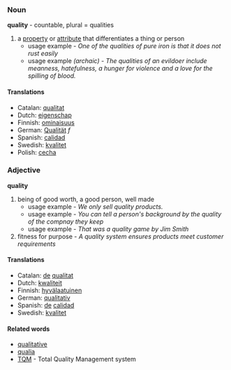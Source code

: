 ===Noun===
'''quality''' - countable, plural = qualities
#a [[property]] or [[attribute]] that differentiates a thing or person
#*usage example - ''One of the qualities of pure iron is that it does not rust easily''
#*usage example ''(archaic) - The qualities of an evildoer include meanness, hatefulness, a hunger for violence and a love for the spilling of blood.''

====Translations====
*Catalan: [[qualitat]]
*Dutch: [[eigenschap]]
*Finnish: [[ominaisuus]]
*German: [[Qualität]] ''f''
*Spanish: [[calidad]]
*Swedish: [[kvalitet]]
*Polish: [[cecha]]

===Adjective===
'''quality'''
#being of good worth, a good person, well made
#*usage example - ''We only sell quality products.''
#*usage example - ''You can tell a person's background by the quality of the compnay they keep''
#*usage example - ''That was a quality game by Jim Smith''
#fitness for purpose - ''A quality system ensures products meet customer requirements''

====Translations====
*Catalan: [[de]] [[qualitat]]
*Dutch: [[kwaliteit]]
*Finnish: [[hyvälaatuinen]]
*German: [[qualitativ]]
*Spanish: [[de]] [[calidad]]
*Swedish: [[kvalitet]]

==== Related words ====
*[[qualitative]]
*[[qualia]]
*[[TQM]] - Total Quality Management system
